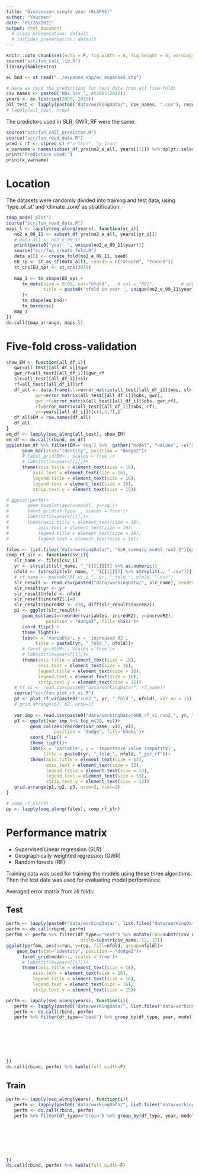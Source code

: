 ```yaml
---
title: "Discussion_single year (ELAPSE)"
author: "Youchen"
date: "01/26/2021"
output: html_document
  # slidy_presentation: default
  # ioslides_presentation: default
---
```


```r
knitr::opts_chunk$set(echo = F, fig.width = 6, fig.height = 6, warning=F)
source("scr/fun_call_lib.R")
library(kableExtra)
```
```r
eu_bnd <- st_read("../expanse_shp/eu_expanse2.shp")

```

```r
# Here we read the predictions for test data from all five-folds
csv_names <- paste0('NO2_5cv_', c(2005:2012))
years <- as.list(seq(2005, 2012))
all_test <- lapply(paste0("data/workingData/", csv_names, ".csv"), read.csv)
# lapply(all_test, nrow)
```

The predictors used in SLR, GWR, RF were the same.

```r
source("scr/fun_call_predictor.R")
source("scr/fun_read_data.R")
pred_c_rf <- c(pred_c) #"x_trun", "y_trun"
x_varname = names(subset_df_yrs(no2_e_all, years[[1]]) %>% dplyr::select(matches(pred_c_rf)))
print("Predictors used:")
print(x_varname)


```



# Location

The datasets were randomly divided into training and test data, using 'type_of_st' and 'climate_zone' as stratification.


```r
tmap_mode('plot')
source("scr/fun_read_data.R")
maps_l <- lapply(seq_along(years), function(yr_i){
   no2_e_09_11 <- subset_df_yrs(no2_e_all, years[[yr_i]])
   # data_all <- no2_e_09_11
   print(paste0("year: ", unique(no2_e_09_11$year)))
   source("scr/fun_create_fold.R")
   data_all1 <- create_fold(no2_e_09_11, seed)
   EU_sp <- st_as_sf(data_all1, coords = c("Xcoord", "Ycoord"))
   st_crs(EU_sp) <- st_crs(3035)
   
   map_1 <- tm_shape(EU_sp) +
      tm_dots(size = 0.05, col="nfold",   # col = "NO2",          # popup.vars for showing values
              title = paste0('nfold in year ', unique(no2_e_09_11$year)), palette=viridis(5), style = "cat"  #,  palette=viridis(5), style=="fixed"
      )+
      tm_shape(eu_bnd)+
      tm_borders()
   map_1
})
do.call(tmap_arrange, maps_l)
```

# Five-fold cross-validation


```r


show_EM <- function(all_df_i){
   gwr=all_test[[all_df_i]]$gwr
   gwr_rf=all_test[[all_df_i]]$gwr_rf
   slr=all_test[[all_df_i]]$slr
   rf=all_test[[all_df_i]]$rf
   df_all <- data.frame(slr=error_matrix(all_test[[all_df_i]]$obs, slr),
           gwr=error_matrix(all_test[[all_df_i]]$obs, gwr),
           gwr_rf=error_matrix(all_test[[all_df_i]]$obs, gwr_rf),
           rf=error_matrix(all_test[[all_df_i]]$obs, rf),
           yr=years[[all_df_i]])[c(1,5,7),]
   df_all$EM = row.names(df_all)
   df_all
}
em_df <- lapply(seq_along(all_test), show_EM)
em_df <- do.call(rbind, em_df)
ggplot(em_df %>% filter(EM=='rsq') %>%  gather("model", "values", -c("yr", "EM")), aes(x=yr, y=values, fill=model))+
      geom_bar(stat="identity", position = "dodge2")+
      # facet_grid(EM~., scales ='free')+
      # labs(title=years[[i]])+
      theme(axis.title = element_text(size = 18),
          axis.text = element_text(size = 16),
          legend.title = element_text(size = 16),
          legend.text = element_text(size = 16),
          strip.text.y = element_text(size = 15))

# ggplot(perfm)+
#       geom_boxplot(aes(x=model, y=rsq))+
#       facet_grid(df_type~., scales ='free')+
#       labs(title=years[[i]])+
#       theme(axis.title = element_text(size = 18),
#           axis.text = element_text(size = 16),
#           legend.title = element_text(size = 16),
#           legend.text = element_text(size = 16))


```


```r
files <- list.files("data/workingData/", "SLR_summary_model_run2_2")[grepl("fold", list.files("data/workingData/", "SLR_summary_model_run2_2"))]
comp_rf_slr <- function(csv_i){
   slr_name <- files[csv_i]
   yr <- strsplit(slr_name, "_")[[1]][5] %>% as.numeric()
   nfold <- (strsplit(slr_name, "_")[[1]][7] %>% strsplit(., ".csv"))[[1]] %>% as.numeric()
   # rf_name <- paste0("RF_vi_o_", yr, "_fold_", nfold, ".csv")
   slr_result <- read.csv(paste0("data/workingData/", slr_name), header=T)
   slr_result$yr <- yr
   slr_result$nfold <- nfold
   slr_result$increR2[1]=0
   slr_result$incredR2 <- c(0, diff(slr_result$increR2))
   p1 <- ggplot(slr_result)+
      geom_col(aes(x=reorder(variables, incredR2), y=incredR2), 
               position = "dodge2", fill='khaki')+
      coord_flip() +
      theme_light()+
      labs(x = 'variable', y = 'increased R2',
           title = paste0(yr, "_fold_", nfold))+
      # facet_grid(EM~., scales ='free')+
      # labs(title=years[[i]])+
      theme(axis.title = element_text(size = 18),
            axis.text = element_text(size = 16),
            legend.title = element_text(size = 16),
            legend.text = element_text(size = 16),
            strip.text.y = element_text(size = 15))
   # rf_vi <- read.csv(paste0("data/workingData/", rf_name))
   source("scr/fun_plot_rf_vi.R")
   p2 <- plot_rf_vi(paste0("run2_", yr, "_fold_", nfold), var_no = 15)
   # grid.arrange(p1, p2, nrow=1)
   
   var_imp <- read.csv(paste0("data/workingData/GWR_rf_vi_run2_", yr, "_fold_", nfold, ".csv"))
   p3 <- ggplot(var_imp %>% top_n(20, vi))+
         geom_col(aes(reorder(var_name, vi), vi),
                  position = 'dodge', fill='khaki')+
         coord_flip() +
         theme_light()+
         labs(x = 'variable', y = 'importance value (impurity)',
              title = paste0(yr, "_fold_", nfold, "_gwr_rf"))+
         theme(axis.title = element_text(size = 13),
               axis.text = element_text(size = 13),
               legend.title = element_text(size = 13),
               legend.text = element_text(size = 13),
               strip.text.y = element_text(size = 12))
   grid.arrange(p1, p2, p3, nrow=2, ncol=2)
}

# comp_rf_slr(4)
pp <- lapply(seq_along(files), comp_rf_slr)
```


# Performance matrix

* Supervised Linear regression (SLR)
* Geographically weighted regression (GWR)
* Random forests (RF)

Training data was used for training the models using these three algorithms. Then the test data was used for evaluating model performance.

Averaged error matrix from all folds:

## Test
```r
perfm <- lapply(paste0("data/workingData/", list.files("data/workingData/", paste0("perf_m_run2_"))), read.csv)
perfm <- do.call(rbind, perfm)
perfmm <- perfm %>% filter(df_type=="test") %>% mutate(run=substr(csv_name, 1, 10), 
                            nfold=substr(csv_name, 12, 17))
ggplot(perfmm, aes(x=run, y=rsq, fill=nfold, group=nfold))+
    geom_bar(stat="identity", position = "dodge2")+
      facet_grid(model~., scales ='free')+
      # labs(title=years[[i]])+
      theme(axis.title = element_text(size = 18),
          axis.text = element_text(size = 16),
          legend.title = element_text(size = 16),
          legend.text = element_text(size = 16),
          strip.text.y = element_text(size = 15))
```

```r
perfm <- lapply(seq_along(years), function(i){
   perfm <- lapply(paste0("data/workingData/", list.files("data/workingData/", paste0("perf_m_run2_", years[[i]]))), read.csv)
   perfm <- do.call(rbind, perfm)
   perfm %>% filter(df_type=="test") %>% group_by(df_type, year, model) %>% summarise(RMSE=mean(RMSE),
                                                                                      # RRMSE=mean(RRMSE),
                                                                                      # IQR=mean(IQR),
                                                                                      # rIQR=mean(rIQR),
                                                                                      # MAE=mean(MAE),
                                                                                      # rMAE=mean(rMAE),
                                                                                      # rsq_sd=sd(rsq),
                                                                                      rsq=mean(rsq))#,explained_var=mean(explained_var)
})
do.call(rbind, perfm) %>% kable(full_width=F)

```




## Train

```r
perfm <- lapply(seq_along(years), function(i){
   perfm <- lapply(paste0("data/workingData/", list.files("data/workingData/", paste0("perf_m_run2_", years[[i]]))), read.csv)
   perfm <- do.call(rbind, perfm)
   perfm %>% filter(df_type=="train") %>% group_by(df_type, year, model) %>% summarise(RMSE=mean(RMSE),
                                                                                      # RRMSE=mean(RRMSE),
                                                                                      # IQR=mean(IQR),
                                                                                      # rIQR=mean(rIQR),
                                                                                      # MAE=mean(MAE),
                                                                                      # rMAE=mean(rMAE),
                                                                                      # rsq_sd=sd(rsq),
                                                                                      rsq=mean(rsq))
})
do.call(rbind, perfm) %>% kable(full_width=F)
```



